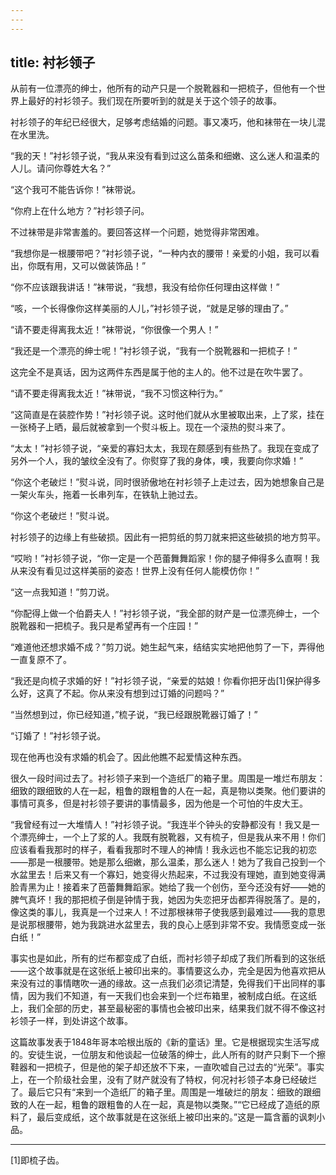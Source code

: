 ```yaml
---
---
---
```

title: 衬衫领子
---






从前有一位漂亮的绅士，他所有的动产只是一个脱靴器和一把梳子，但他有一个世界上最好的衬衫领子。我们现在所要听到的就是关于这个领子的故事。

衬衫领子的年纪已经很大，足够考虑结婚的问题。事又凑巧，他和袜带在一块儿混在水里洗。

“我的天！”衬衫领子说，“我从来没有看到过这么苗条和细嫩、这么迷人和温柔的人儿。请问你尊姓大名？”

“这个我可不能告诉你！”袜带说。

“你府上在什么地方？”衬衫领子问。

不过袜带是非常害羞的。要回答这样一个问题，她觉得非常困难。

“我想你是一根腰带吧？”衬衫领子说，“一种内衣的腰带！亲爱的小姐，我可以看出，你既有用，又可以做装饰品！”

“你不应该跟我讲话！”袜带说，“我想，我没有给你任何理由这样做！”

“咳，一个长得像你这样美丽的人儿，”衬衫领子说，“就是足够的理由了。”

“请不要走得离我太近！”袜带说，“你很像一个男人！”

“我还是一个漂亮的绅士呢！”衬衫领子说，“我有一个脱靴器和一把梳子！”

这完全不是真话，因为这两件东西是属于他的主人的。他不过是在吹牛罢了。

“请不要走得离我太近！”袜带说，“我不习惯这种行为。”

“这简直是在装腔作势！”衬衫领子说。这时他们就从水里被取出来，上了浆，挂在一张椅子上晒，最后就被拿到一个熨斗板上。现在一个滚热的熨斗来了。

“太太！”衬衫领子说，“亲爱的寡妇太太，我现在颇感到有些热了。我现在变成了另外一个人，我的皱纹全没有了。你熨穿了我的身体，噢，我要向你求婚！”

“你这个老破烂！”熨斗说，同时很骄傲地在衬衫领子上走过去，因为她想象自己是一架火车头，拖着一长串列车，在铁轨上驰过去。

“你这个老破烂！”熨斗说。

衬衫领子的边缘上有些破损。因此有一把剪纸的剪刀就来把这些破损的地方剪平。

“哎哟！”衬衫领子说，“你一定是一个芭蕾舞舞蹈家！你的腿子伸得多么直啊！我从来没有看见过这样美丽的姿态！世界上没有任何人能模仿你！”

“这一点我知道！”剪刀说。

“你配得上做一个伯爵夫人！”衬衫领子说，“我全部的财产是一位漂亮绅士，一个脱靴器和一把梳子。我只是希望再有一个庄园！”

“难道他还想求婚不成？”剪刀说。她生起气来，结结实实地把他剪了一下，弄得他一直复原不了。

“我还是向梳子求婚的好！”衬衫领子说，“亲爱的姑娘！你看你把牙齿[1]保护得多么好，这真了不起。你从来没有想到过订婚的问题吗？”

“当然想到过，你已经知道，”梳子说，“我已经跟脱靴器订婚了！”

“订婚了！”衬衫领子说。

现在他再也没有求婚的机会了。因此他瞧不起爱情这种东西。

很久一段时间过去了。衬衫领子来到一个造纸厂的箱子里。周围是一堆烂布朋友：细致的跟细致的人在一起，粗鲁的跟粗鲁的人在一起，真是物以类聚。他们要讲的事情可真多，但是衬衫领子要讲的事情最多，因为他是一个可怕的牛皮大王。

“我曾经有过一大堆情人！”衬衫领子说。“我连半个钟头的安静都没有！我又是一个漂亮绅士，一个上了浆的人。我既有脱靴器，又有梳子，但是我从来不用！你们应该看看我那时的样子，看看我那时不理人的神情！我永远也不能忘记我的初恋——那是一根腰带。她是那么细嫩，那么温柔，那么迷人！她为了我自己投到一个水盆里去！后来又有一个寡妇，她变得火热起来，不过我没有理她，直到她变得满脸青黑为止！接着来了芭蕾舞舞蹈家。她给了我一个创伤，至今还没有好——她的脾气真坏！我的那把梳子倒是钟情于我，她因为失恋把牙齿都弄得脱落了。是的，像这类的事儿，我真是一个过来人！不过那根袜带子使我感到最难过——我的意思是说那根腰带，她为我跳进水盆里去，我的良心上感到非常不安。我情愿变成一张白纸！”

事实也是如此，所有的烂布都变成了白纸，而衬衫领子却成了我们所看到的这张纸——这个故事就是在这张纸上被印出来的。事情要这么办，完全是因为他喜欢把从来没有过的事情瞎吹一通的缘故。这一点我们必须记清楚，免得我们干出同样的事情，因为我们不知道，有一天我们也会来到一个烂布箱里，被制成白纸。在这纸上，我们全部的历史，甚至最秘密的事情也会被印出来，结果我们就不得不像这衬衫领子一样，到处讲这个故事。

这篇故事发表于1848年哥本哈根出版的《新的童话》里。它是根据现实生活写成的。安徒生说，一位朋友和他谈起一位破落的绅士，此人所有的财产只剩下一个擦鞋器和一把梳子，但是他的架子却还放不下来，一直吹嘘自己过去的“光荣”。事实上，在一个阶级社会里，没有了财产就没有了特权，何况衬衫领子本身已经破烂了。最后它只有“来到一个造纸厂的箱子里。周围是一堆破烂的朋友：细致的跟细致的人在一起，粗鲁的跟粗鲁的人在一起，真是物以类聚。”“它已经成了造纸的原料了，最后变成纸，这个故事就是在这张纸上被印出来的。”这是一篇含蓄的讽刺小品。



***



[1]即梳子齿。